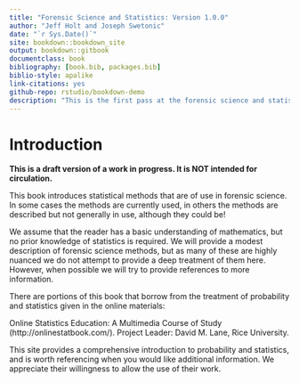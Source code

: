 ```yaml
--- 
title: "Forensic Science and Statistics: Version 1.0.0"
author: "Jeff Holt and Joseph Swetonic"
date: "`r Sys.Date()`"
site: bookdown::bookdown_site
output: bookdown::gitbook
documentclass: book
bibliography: [book.bib, packages.bib]
biblio-style: apalike
link-citations: yes
github-repo: rstudio/bookdown-demo
description: "This is the first pass at the forensic science and statistics book. The output format for this example is bookdown::gitbook."
---
```


# Introduction

**This is a draft version of a work in progress. It is NOT intended for circulation.**

This book introduces statistical methods that are of use in forensic science. In some cases the methods are currently used,
in others the methods are described but not generally in use, although they could be!  

We assume that the reader has a basic understanding of mathematics, but no prior knowledge of statistics is required.
We will provide a modest description of forensic science methods, but as many of these are highly nuanced we do not attempt to 
provide a deep treatment of them here. However, when possible we will try to provide references to more information.

There are portions of this book that borrow from the treatment of probability and statistics given in the online materials:

Online Statistics Education: A Multimedia Course of Study (http://onlinestatbook.com/). Project Leader: David M. Lane, Rice University.

This site provides a comprehensive introduction to probability and statistics, and is worth referencing when you would like additional information. 
We appreciate their willingness to allow the use of their work.
